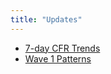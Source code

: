 ```yaml
---
title: "Updates"
---
```


* [7-day CFR Trends](updates/_2020-05-06-Changing-CFR.html)
* [Wave 1 Patterns](updates/_2020-05-04-Patterns.html)
